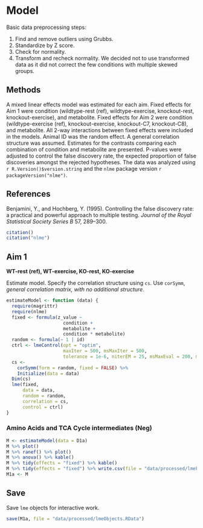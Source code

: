 # Model

Basic data preprocessing steps:

1. Find and remove outliers using Grubbs.
2. Standardize by Z score.
3. Check for normality.
4. Transform and recheck normality. We decided not to use transformed data as it did not correct the few conditions with multiple skewed groups.


## Methods

A mixed linear effects model was estimated for each aim.
Fixed effects for Aim 1 were condition (wildtype-rest (ref), wildtype-exercise, knockout-rest, knockout-exercise), and metabolite.
Fixed effects for Aim 2 were condition (wildtype-exercise (ref), knockout-exercise, knockout-C7, knockout-C8), and metabolite.
All 2-way interactions between fixed effects were included in the models.
Animal ID was the random effect.
A general correlation structure was assumed.
Estimates for the contrasts comparing each combination of condition and metabolite are presented.
P-values were adjusted to control the false discovery rate, the expected proportion of false discoveries amongst the rejected hypotheses.
The data was analyzed using `r R.Version()$version.string` and the `nlme` package version `r packageVersion("nlme")`.


## References

Benjamini, Y., and Hochberg, Y.
(1995).
Controlling the false discovery rate: a practical and powerful approach to multiple testing.
*Journal of the Royal Statistical Society Series B* 57, 289–300.

```r
citation()
citation("nlme")
```


## Aim 1

**WT-rest (ref), WT-exercise, KO-rest, KO-exercise**

Estimate model.
Specify the correlation structure using `cs`.
Use `corSymm`, *general correlation matrix, with no additional structure*.

```r
estimateModel <- function (data) {
  require(magrittr)
  require(nlme)
  fixed <- formula(z_value ~
                     condition +
                     metabolite +
                     condition * metabolite)
  random <- formula(~ 1 | id)
  ctrl <- lmeControl(opt = "optim",
                     maxIter = 500, msMaxIter = 500,
                     tolerance = 1e-6, niterEM = 25, msMaxEval = 200, msTol = 1e-7)
  cs <-
    corSymm(form = random, fixed = FALSE) %>%
    Initialize(data = data)
  Dim(cs)
  lme(fixed,
      data = data,
      random = random,
      correlation = cs,
      control = ctrl)
}
```

### Amino Acids and TCA Cycle intermediates (Neg)

```r
M <- estimateModel(data = D1a)
M %>% plot()
M %>% ranef() %>% plot()
M %>% anova() %>% kable()
M %>% tidy(effects = "fixed") %>% kable()
M %>% tidy(effects = "fixed") %>% write.csv(file = "data/processed/lmeFixedCoefAim1a.csv", row.names = FALSE)
M1a <- M
```


## Save

Save `lme` objects for interactive work.

```r
save(M1a, file = "data/processed/lmeObjects.RData")
```
